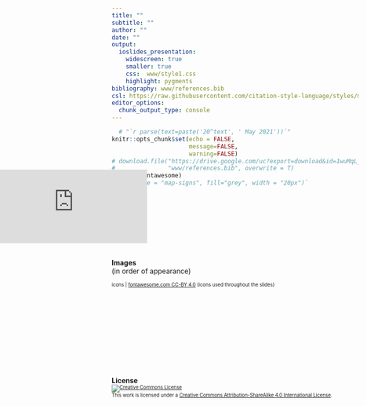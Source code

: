 ```yaml
---
title: ""  
subtitle: ""
author: ""
date: "" 
output:
  ioslides_presentation:
    widescreen: true 
    smaller: true
    css:  www/style1.css
    highlight: pygments
bibliography: www/references.bib
csl: https://raw.githubusercontent.com/citation-style-language/styles/master/apa.csl
editor_options: 
  chunk_output_type: console
---
```



```r
  # "`r parse(text=paste('20^text', ' May 2021'))`"
knitr::opts_chunk$set(echo = FALSE,
                      message=FALSE, 
                      warning=FALSE)
# download.file("https://drive.google.com/uc?export=download&id=1wuMqL_Z8T9rxuGvn0VP6siag90kHDm2O",
#               "www/references.bib", overwrite = T)
library(fontawesome)
#`r fa(name = "map-signs", fill="grey", width = "20px")`
```

## &nbsp;

<div style="position:absolute; top: 10%; left: 0; width:100%; height:100%;">
<iframe src="https://prezi.com/embed/zh5t84eo8axe/" id="iframe_container" frameborder="0" webkitallowfullscreen="" mozallowfullscreen="" allowfullscreen="" allow="autoplay; fullscreen"></iframe>
</div>


# &nbsp;
__Images__  
(in order of appearance)  
  
<span style="font-size:.7em;">
icons | [fontawesome.com CC-BY 4.0](https://fontawesome.com/license/free) (icons used throughout the slides)   

</span>
\
\
\
\
\
\
\
\
\

__License__  
<span style="font-size:.7em;">
<a rel="license" href="http://creativecommons.org/licenses/by-sa/4.0/"><img alt="Creative Commons License" style="border-width:0" src="https://i.creativecommons.org/l/by-sa/4.0/88x31.png" /></a><br />This work is licensed under a <a rel="license" href="http://creativecommons.org/licenses/by-sa/4.0/">Creative Commons Attribution-ShareAlike 4.0 International License</a>.
</span>